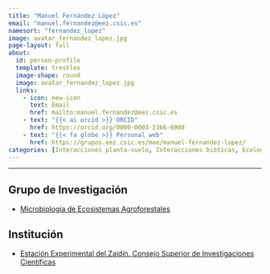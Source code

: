 ```yaml
---
title: "Manuel Fernández López"
email: "manuel.fernandez@eez.csic.es"  
namesort: "fernandez_lopez"
image: avatar_fernandez_lopez.jpg
page-layout: full
about: 
  id: person-profile
  template: trestles
  image-shape: round
  image: avatar_fernandez_lopez.jpg
  links:
    - icon: new-icon
      text: Email
      href: mailto:manuel.fernandez@eez.csic.es
    - text: "{{< ai orcid >}} ORCID"
      href: https://orcid.org/0000-0003-2366-6908
    - text: "{{< fa globe >}} Personal web"
      href: https://grupos.eez.csic.es/mae/manuel-fernandez-lopez/
categories: [Interacciones planta-suelo, Interacciones bióticas, Ecología de suelos]
---
```

 
<hr>

:::{#person-profile}

## Grupo de Investigación
- [Microbiología de Ecosistemas Agroforestales](https://grupos.eez.csic.es/mae/)

## Institución
- [Estación Experimental del Zaidín. Consejo Superior de Investigaciones Científicas](https://www.eez.csic.es/)

:::
